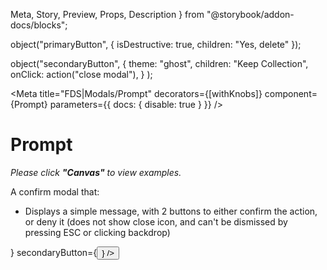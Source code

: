   Meta,
  Story,
  Preview,
  Props,
  Description
} from "@storybook/addon-docs/blocks";


  object("primaryButton", {
    isDestructive: true,
    children: "Yes, delete"
  });

  object("secondaryButton", {
    theme: "ghost",
    children: "Keep Collection",
    onClick: action("close modal"),
    }
  );

<Meta
  title="FDS|Modals/Prompt"
  decorators={[withKnobs]}
  component={Prompt}
  parameters={{ docs: { disable: true } }}
/>

# Prompt

*Please click **"Canvas"** to view examples.*

A confirm modal that:
-  Displays a simple message, with 2 buttons to either confirm the action, or deny it (does not show close icon, and
can't be dismissed by pressing ESC or clicking backdrop)

<Props of={Prompt} />

<Story name="Knobs">
  <Prompt
    isOpen={boolean("isOpen", true)}
    desc={text(
      "content",
      "This change will be permanent and cannot be undone."
    )}
    title={text("title", "Are you sure you want to delete this collection?")}
    primaryButton={<Button {...primaryButtonProps()} />}
    secondaryButton={<Button {...secondaryButtonProps()} />}
  />
</Story>

